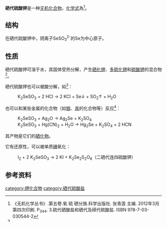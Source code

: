 {{Chembox
|   Name = 硒代硫酸钾
|ImageFile=Potassium selenosulfate.svg
|   IUPACName = Potassium selenosulfate
|   OtherNames = 
| Section1 = {{Chembox Identifiers
|   SMILES = 
|   CASNo = 15571-89-8
|   CASNo_Ref = {{cascite|correct|CAS}}
|   RTECS = 
  }}
| Section2 = {{Chembox Properties
|   Formula = K<sub>2</sub>SeSO<sub>3</sub>
|   MolarMass = 237.224
|   Appearance = 
|   Density =
|   Solubility = 
|   MeltingPt = （分解） 
|   BoilingPt =
|   pKa = 
|   pKb = 
|   Viscosity = 
  }}
| Section3 = {{Chembox Structure
|   MolShape = 
|   Coordination = 
|   CrystalStruct =
|   Dipole =
  }}
| Section7 = {{Chembox Hazards
|   ExternalMSDS =
|   MainHazards = 
|   FlashPt = 
|   RPhrases = 
|   SPhrases = 
  }}
| Section8 = {{Chembox Related
|   OtherAnions = [[硫代硫酸钾|硫代硫酸钾]]<br />[[硫氰酸钾|硫氰酸钾]]
|   OtherCations = [[硒代硫酸钠|硒代硫酸钠]]
|   OtherCpds = 
  }}
}}

'''硒代硫酸钾'''是一种[[无机化合物|无机化合物]]，[[化学式|化学式]]為{{化學式|鉀|2|硒|硫|氧|3}}<ref name=wc5>《无机化学丛书》.第五卷.氧 硫 硒分族.科学出版社. 张青莲 主编. 2012年3月第四次印刷. P<sub>344</sub>. 3.硫代硒酸盐和硒代及碲代硫酸盐. ISBN 978-7-03-030544-2</ref>。

==结构==
在硒代硫酸钾中，阴离子SeSO<sub>3</sub><sup>2-</sup>的Se为中心原子。
==性质==
硒代硫酸钾可溶于水，其固体受热分解，产生[[硒化钾|硒化钾]]、[[多硫化钾|多硫化钾]]和[[硫酸钾|硫酸钾]]的混合物<ref name=wc5 />。

硒代硫酸钾也可以被酸分解，如<ref name=wc5 />：
:K<sub>2</sub>SeSO<sub>3</sub> + 2 HCl → 2 KCl + Se↓ + SO<sub>2</sub>↑ + H<sub>2</sub>O

也可以和某些金属的化合物（如[[银|银]]、[[汞|汞]]的化合物等）反应<ref name=wc5 />：
: K<sub>2</sub>SeSO<sub>3</sub> + Ag<sub>2</sub>O → Ag<sub>2</sub>Se + K<sub>2</sub>SO<sub>4</sub>
: K<sub>2</sub>SeSO<sub>3</sub> + Hg(CN)<sub>2</sub> + H<sub>2</sub>O → Hg<sub>2</sub>Se + K<sub>2</sub>SO<sub>4</sub> + 2 HCN
其产物是它们的[[硒化物|硒化物]]。

它有还原性，可以被单质[[碘|碘]]氧化：
:I<sub>2</sub> + 2 K<sub>2</sub>SeSO<sub>3</sub> → 2 KI + K<sub>2</sub>Se<sub>2</sub>S<sub>2</sub>O<sub>6</sub>（二硒代连四硫酸钾）

==参考资料==
{{reflist}}
[[category:钾化合物|category:钾化合物]]
[[category:硒代硫酸盐|category:硒代硫酸盐]]